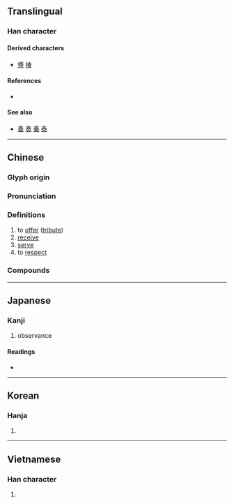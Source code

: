 {{character info/new}}
{{also|秦|奏|泰}}
==Translingual==

===Han character===
{{Han char|rn=37|rad=大|as=05|sn=8|four=50503|canj=QKQ|ids=⿱𡗗𠀆}}

====Derived characters====
* [[俸]] [[棒]]

====References====
* {{Han ref|kx=0251.020|dkj=05894|dj=0511.020|hdz=10531.050|uh=5949|ud=22857|bh=A95E|bd=43358}}

====See also====
* {{l|mul|𡗗}} [[春]] [[奏]] [[秦]] [[泰]]<!-- Same top component -->

----

==Chinese==
{{zh-forms}}

===Glyph origin===
{{Han etym}}

===Pronunciation===
{{zh-pron
|m=fèng
|c=fung6
|mn=qz:hǒng/tw,xm,zz:hōng
|mc=y
|oc=y
|ma=
|cat=v
}}

===Definitions===
{{zh-hanzi}}

# to [[offer]] ([[tribute]])
# [[receive]]
# [[serve]]
# to [[respect]]

===Compounds===
{{zh-der|奉獻|奉行|奉承|奉告|信奉|供奉|阿諛奉承|趨奉}}

----

==Japanese==

===Kanji===
{{ja-kanji|grade=c|rs=大05}}

# observance

====Readings====
* {{ja-readings|goon=[[ぶ]] (bu)|kanon=[[ほう]] (hō)|kun=[[たてまつる]] (tatematsuru)}}

----

==Korean==

===Hanja===
{{ko-hanja|hangeul=봉|rv=bong|mr=pong}}

# {{defn|lang=ko|sort=大05}}

----

==Vietnamese==

===Han character===
{{vi-hantu|[[phụng]], [[vụng]]|rs=大05}}

# {{defn|lang=vi|sort=大05}}